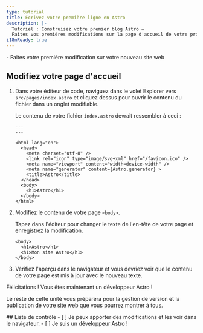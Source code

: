 ```yaml
---
type: tutorial
title: Écrivez votre première ligne en Astro
description: |-
  Tutoriel : Construisez votre premier blog Astro —
  Faites vos premières modifications sur la page d'accueil de votre projet de tutoriel
i18nReady: true
---
```




<PreCheck>
  - Faites votre première modification sur votre nouveau site web
</PreCheck>

## Modifiez votre page d'accueil

1. Dans votre éditeur de code, naviguez dans le volet Explorer vers `src/pages/index.astro` et cliquez dessus pour ouvrir le contenu du fichier dans un onglet modifiable.

    Le contenu de votre fichier `index.astro` devrait ressembler à ceci :

    ```astro title="src/pages/index.astro"
    ---
    ---

    <html lang="en">
      <head>
        <meta charset="utf-8" />
        <link rel="icon" type="image/svg+xml" href="/favicon.ico" />
        <meta name="viewport" content="width=device-width" />
        <meta name="generator" content={Astro.generator} >
        <title>Astro</title>
      </head>
      <body>
        <h1>Astro</h1>
      </body>
    </html>
    ```

2. Modifiez le contenu de votre page `<body>`.

    Tapez dans l'éditeur pour changer le texte de l'en-tête de votre page et enregistrez la modification.

    ```astro title="src/pages/index.astro" del={2} ins={3}
    <body>
      <h1>Astro</h1>
      <h1>Mon site Astro</h1>
    </body>
    ```

3. Vérifiez l'aperçu dans le navigateur et vous devriez voir que le contenu de votre page est mis à jour avec le nouveau texte.

Félicitations ! Vous êtes maintenant un développeur Astro !

Le reste de cette unité vous préparera pour la gestion de version et la publication de votre site web que vous pourrez montrer à tous.



<Box icon="check-list">
## Liste de contrôle

<Checklist>
- [ ] Je peux apporter des modifications et les voir dans le navigateur.
- [ ] Je suis un développeur Astro !
</Checklist>
</Box>
